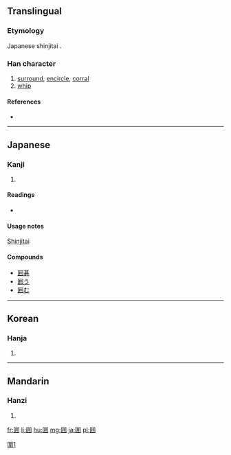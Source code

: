 {{also|圍|围}}
==Translingual==
{{ja-forms|囲|[[围]]|[[圍]]}}
===Etymology===
Japanese shinjitai {{Han simp|圍|f=韋|t=井}}.

===Han character===
{{Han char|rn=31|rad=囗|as=04|sn=7|four=|canj=田廿廿 (WTT)|ids=⿴[[囗]][[井]]}}

# [[surround]], [[encircle]], [[corral]]
# [[whip]]

====References====
* {{Han ref|kx=0217.251|dkj=04722|dj=0445.050|hdz=10714.010|uh=56F2|ud=22258}}

----

==Japanese==

===Kanji===
{{ja-kanji|grade=4|rs=囗04}}

# {{defn|lang=ja|sort=囗04}}

====Readings====
* {{ja-readings|on=[[い]] (i), [[とう]] (tō)|kun=[[かこむ]] (kakomu), [[かこい]] (kakoi), [[かこう]] (kakou), [[むち]] (muchi)}}

====Usage notes====
[[shinjitai|Shinjitai]]

====Compounds====
* [[囲碁]]
* [[囲う]]
* [[囲む]]

----

==Korean==

===Hanja===
{{ko-hanja|hangeul=위|rv=wi|mr=wi}}

# {{defn|lang=ko|sort=囗04}}

----

==Mandarin==

===Hanzi===
{{cmn-hanzi|pin=[[tōng]] ([[tong1]]), [[wéi]] ([[wei2]])|wg=t'ung<sup>1</sup>, wei<sup>2</sup>}}

# {{defn|lang=cmn|sort=囗04}}

[[Category:CJKV characters simplified differently in Japan and China|圍1]]

[[fr:囲]]
[[li:囲]]
[[hu:囲]]
[[mg:囲]]
[[ja:囲]]
[[pl:囲]]